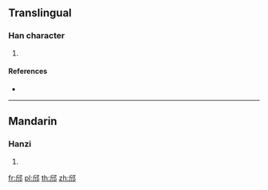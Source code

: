 {{character info/new}}
==Translingual==

===Han character===
{{Han char|rn=163|rad=邑|as=04|sn=7|four=|canj=HLNL}}

# {{defn|Han|sort=邑04}}

====References====
* {{Han ref|kx=1269.020|dkj=39307|dj=1767.230|hdz=63759.080|uh=90A4|ud=37028}}

----

==Mandarin==

===Hanzi===
{{cmn-hanzi|pin=[[shé]] ([[she2]]), [[x]] (xin), [[xú]] ([[xu2]]), [[yá]] ([[ya2]]), [[yé]] ([[ye2]]), [[yú]] ([[yu2]])|wg=she<sup>2</sup>, hsi<sup>n</sup>, hsü<sup>2</sup>, ya<sup>2</sup>, yeh<sup>2</sup>, yü<sup>2</sup>}}

# {{defn|lang=cmn|sort=邑04}}

[[fr:邤]]
[[pl:邤]]
[[th:邤]]
[[zh:邤]]